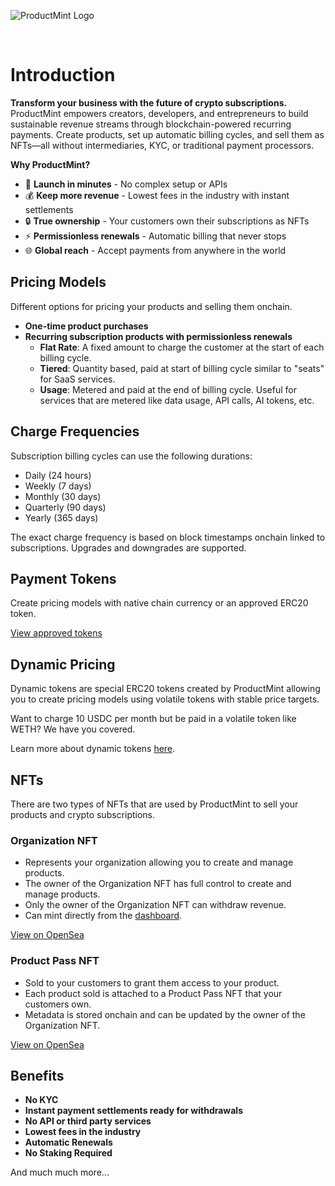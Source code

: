 
![ProductMint Logo](/OgImage.png)

<br />

# Introduction

**Transform your business with the future of crypto subscriptions.** ProductMint empowers creators, developers, and entrepreneurs to build sustainable revenue streams through blockchain-powered recurring payments. Create products, set up automatic billing cycles, and sell them as NFTs—all without intermediaries, KYC, or traditional payment processors.

**Why ProductMint?**
- 🚀 **Launch in minutes** - No complex setup or APIs
- 💰 **Keep more revenue** - Lowest fees in the industry with instant settlements
- 🔒 **True ownership** - Your customers own their subscriptions as NFTs
- ⚡ **Permissionless renewals** - Automatic billing that never stops
- 🌐 **Global reach** - Accept payments from anywhere in the world

## Pricing Models
Different options for pricing your products and selling them onchain.

- **One-time product purchases**
- **Recurring subscription products with permissionless renewals**
    - **Flat Rate**: A fixed amount to charge the customer at the start of each billing cycle.
    - **Tiered**: Quantity based, paid at start of billing cycle similar to "seats" for SaaS services.
    - **Usage**: Metered and paid at the end of billing cycle. Useful for services that are metered like data usage, API calls, AI tokens, etc.

## Charge Frequencies

Subscription billing cycles can use the following durations:
- Daily (24 hours)
- Weekly (7 days)
- Monthly (30 days)
- Quarterly (90 days)
- Yearly (365 days)

<Callout>
The exact charge frequency is based on block timestamps onchain linked to subscriptions. Upgrades and downgrades are supported.
</Callout>

## Payment Tokens

Create pricing models with native chain currency or an approved ERC20 token.

[View approved tokens](https://dashboard.productmint.io/tokens)

## Dynamic Pricing

Dynamic tokens are special ERC20 tokens created by ProductMint allowing you to create pricing models using volatile tokens with stable price targets. 

Want to charge 10 USDC per month but be paid in a volatile token like WETH? We have you covered.

Learn more about dynamic tokens [here](./contracts/dynamic-tokens).

## NFTs

There are two types of NFTs that are used by ProductMint to sell your products and crypto subscriptions.

### Organization NFT
- Represents your organization allowing you to create and manage products.
- The owner of the Organization NFT has full control to create and manage products.
- Only the owner of the Organization NFT can withdraw revenue.
- Can mint directly from the [dashboard](https://dashboard.productmint.io).

[View on OpenSea](https://opensea.io/collection/productmint-organization-nft)

### Product Pass NFT
- Sold to your customers to grant them access to your product.
- Each product sold is attached to a Product Pass NFT that your customers own.
- Metadata is stored onchain and can be updated by the owner of the Organization NFT.

[View on OpenSea](https://opensea.io/collection/productmint-product-pass-nft)

## Benefits

- **No KYC**
- **Instant payment settlements ready for withdrawals**
- **No API or third party services** 
- **Lowest fees in the industry**
- **Automatic Renewals**
- **No Staking Required**

And much much more...


